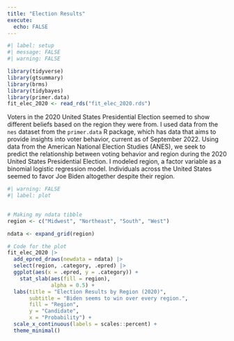 ```yaml
---
title: "Election Results"
execute: 
  echo: FALSE
---
```


```r
#| label: setup
#| message: FALSE
#| warning: FALSE

library(tidyverse)
library(gtsummary)
library(brms)
library(tidybayes)
library(primer.data)
fit_elec_2020 <- read_rds("fit_elec_2020.rds")
```

Voters in the 2020 United States Presidential Election seemed to show different beliefs based on the region they were from. I used data from the `nes` dataset from the `primer.data` R package, which has data that aims to provide insights into voter behavior, current as of September 2022. Using data from the American National Election Studies (ANES), we seek to predict the relationship between voting behavior and region during the 2020 United States Presidential Election. I modeled region, a factor variable as a binomial logistic regression model. Individuals across the United States seemed to favor Joe Biden altogether despite their region.


```r
#| warning: FALSE
#| label: plot
 

# Making my ndata tibble
region <- c("Midwest", "Northeast", "South", "West")

ndata <- expand_grid(region)

# Code for the plot
fit_elec_2020 |>
  add_epred_draws(newdata = ndata) |>
  select(region, .category, .epred) |>
  ggplot(aes(x = .epred, y = .category)) +
    stat_slab(aes(fill = region),
              alpha = 0.5) +
  labs(title = "Election Results by Region (2020)",
       subtitle = "Biden seems to win over every region.",
       fill = "Region",
       y = "Candidate",
       x = "Probability") +
  scale_x_continuous(labels = scales::percent) + 
  theme_minimal()
```


